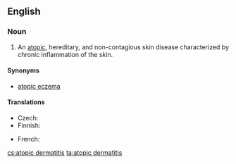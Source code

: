 ==English==
{{wikipedia}}

===Noun===
{{en-noun|sg=[[atopic]] [[dermatitis]]|?}}

# {{pathology}} An [[atopic]], hereditary, and non-contagious skin disease characterized by chronic inflammation of the skin.

====Synonyms====
* [[atopic eczema]]

====Translations====
{{trans-top|skin disease}}
* Czech: {{t+|cs|atopický ekzém|m}}
* Finnish: {{t-|fi|atooppinen ekseema}}
{{trans-mid}}
* French: {{t|fr|dermatite atopique|f}}
{{trans-bottom}}

[[cs:atopic dermatitis]]
[[ta:atopic dermatitis]]